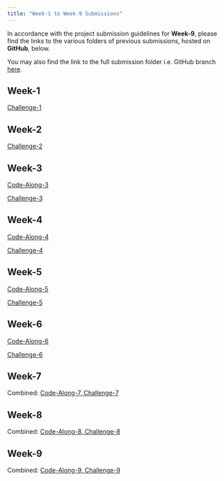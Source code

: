 ```yaml
---
title: "Week-1 to Week-9 Submissions"
---
```


In accordance with the project submission guidelines for <b>Week-9</b>, please find the links to the various folders of previous submissions, hosted on <b>GitHub</b>, below.

You may also find the link to the full submission folder i.e. GitHub branch [here](https://github.com/mjswelise/nm2207-elise/tree/Submissions-(Published)).

## Week-1

[Challenge-1](https://github.com/mjswelise/nm2207-elise/blob/Week-1-(Published)/Challenge-1_Safari.pdf)

## Week-2

[Challenge-2](https://github.com/mjswelise/nm2207-elise/blob/Submissions-(Published)/Challenge-2.pdf)

## Week-3

[Code-Along-3](https://github.com/mjswelise/nm2207-elise/blob/Submissions-(Published)/Week-3_Code-Along.pdf)

[Challenge-3](https://github.com/mjswelise/nm2207-elise/blob/Submissions-(Published)/Challenge-3.pdf)

## Week-4

[Code-Along-4](https://github.com/mjswelise/nm2207-elise/blob/Submissions-(Published)/Week-4:-Code-along.pdf)

[Challenge-4](https://github.com/mjswelise/nm2207-elise/blob/Submissions-(Published)/Challenge-4.pdf)

## Week-5

[Code-Along-5](https://github.com/mjswelise/nm2207-elise/blob/Submissions-(Published)/Week-5-Code-Along.pdf)

[Challenge-5](https://github.com/mjswelise/nm2207-elise/blob/Submissions-(Published)/Challenge-5.pdf)

## Week-6

[Code-Along-6](https://github.com/mjswelise/nm2207-elise/blob/Submissions-(Published)/Week-6-Code-along-Elise.pdf)

[Challenge-6](https://github.com/mjswelise/nm2207-elise/blob/Submissions-(Published)/Challenge-6-Elise.pdf)

## Week-7

Combined: [Code-Along-7, Challenge-7](https://github.com/mjswelise/nm2207-elise/blob/Submissions-(Published)/Challenge-7_PDF.pdf)

## Week-8

Combined: [Code-Along-8, Challenge-8](https://github.com/mjswelise/nm2207-elise/blob/Submissions-(Published)/Code-Along-Challenge-8.pdf)

## Week-9

Combined: [Code-Along-9, Challenge-9](https://github.com/mjswelise/nm2207-elise/blob/Submissions-(Published)/Week-9.pdf)
